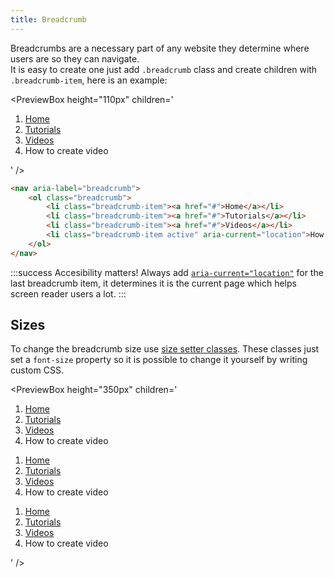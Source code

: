 ```yaml
---
title: Breadcrumb
---
```



Breadcrumbs are a necessary part of any website they determine where users are so they can navigate.  
It is easy to create one just add `.breadcrumb` class and create children with `.breadcrumb-item`, here is an example:

<PreviewBox
	height="110px"
	children='
<!DOCTYPE html>
<html lang="en">
	<head>
		<meta charset="UTF-8" />
		<meta http-equiv="X-UA-Compatible" content="IE=edge" />
		<meta name="viewport" content="width=device-width, initial-scale=1.0" />
		<link rel="stylesheet" href="https://raw.githack.com/amir2mi/FlatifyCSS/master/dist/css/flatify-min.css" />
		<title>Breadcrumb</title>
	</head>
	<body class="flex-center">
        <nav aria-label="It is a breadcrumb">
			<ol class="breadcrumb">
				<li class="breadcrumb-item"><a href="#">Home</a></li>
				<li class="breadcrumb-item"><a href="#">Tutorials</a></li>
				<li class="breadcrumb-item"><a href="#">Videos</a></li>
				<li class="breadcrumb-item active" aria-current="location">How to create video</li>
			</ol>
		</nav>
	</body>
</html>
'
/>

```html title="index.html"
<nav aria-label="breadcrumb">
	<ol class="breadcrumb">
		<li class="breadcrumb-item"><a href="#">Home</a></li>
		<li class="breadcrumb-item"><a href="#">Tutorials</a></li>
		<li class="breadcrumb-item"><a href="#">Videos</a></li>
		<li class="breadcrumb-item active" aria-current="location">How to create video</li>
	</ol>
</nav>
```

:::success Accesibility matters!
Always add [`aria-current="location"`](https://developer.mozilla.org/en-US/docs/Web/Accessibility/ARIA/Attributes/aria-current) for the last breadcrumb item, it determines it is the current page which helps screen reader users a lot.
:::

## Sizes

To change the breadcrumb size use [size setter classes](/docs/helpers/size-setters).
These classes just set a `font-size` property so it is possible to change it yourself by writing custom CSS.


<PreviewBox
	height="350px"
	children='
<!DOCTYPE html>
<html lang="en">
	<head>
		<meta charset="UTF-8" />
		<meta http-equiv="X-UA-Compatible" content="IE=edge" />
		<meta name="viewport" content="width=device-width, initial-scale=1.0" />
		<link rel="stylesheet" href="https://raw.githack.com/amir2mi/FlatifyCSS/master/dist/css/flatify-min.css" />
		<title>Breadcrumb</title>
	</head>
	<body class="flex-column-center">
        <nav aria-label="It is a breadcrumb">
			<ol class="breadcrumb size-sm">
				<li class="breadcrumb-item"><a href="#">Home</a></li>
				<li class="breadcrumb-item"><a href="#">Tutorials</a></li>
				<li class="breadcrumb-item"><a href="#">Videos</a></li>
				<li class="breadcrumb-item active" aria-current="location">How to create video</li>
			</ol>
		</nav>
        <nav aria-label="It is a breadcrumb">
			<ol class="breadcrumb size-lg">
				<li class="breadcrumb-item"><a href="#">Home</a></li>
				<li class="breadcrumb-item"><a href="#">Tutorials</a></li>
				<li class="breadcrumb-item"><a href="#">Videos</a></li>
				<li class="breadcrumb-item active" aria-current="location">How to create video</li>
			</ol>
		</nav>
        <nav aria-label="It is a breadcrumb">
			<ol class="breadcrumb size-2x">
				<li class="breadcrumb-item"><a href="#">Home</a></li>
				<li class="breadcrumb-item"><a href="#">Tutorials</a></li>
				<li class="breadcrumb-item"><a href="#">Videos</a></li>
				<li class="breadcrumb-item active" aria-current="location">How to create video</li>
			</ol>
		</nav>
	</body>
</html>
'
/>